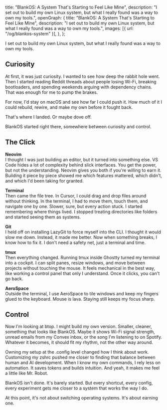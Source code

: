
  title: "BlankOS: A System That's Starting to Feel Like Mine",
  description: "I set out to build my own Linux system, but what I really found was a way to own my tools.",
  openGraph: {
    title: "BlankOS: A System That's Starting to Feel Like Mine",
    description: "I set out to build my own Linux system, but what I really found was a way to own my tools.",
    images: [{ url: "/og/blankos-system" }],
  },
};

I set out to build my own Linux system, but what I really found was a way to own my tools.

## Curiosity

At first, it was just curiosity. I wanted to see how deep the rabbit hole went. Then I started reading Reddit threads about people losing Wi-Fi, breaking bootloaders, and spending weekends arguing with dependency chains. That was enough for me to pump the brakes.

For now, I'd stay on macOS and see how far I could push it. How much of it I could rebuild, rewire, and make my own before it fought back.

That's where I landed. Or maybe dove off.

<Figure>
  <Tenor 
    postid="26595552" 
    aspectRatio="1.77778" 
    width="100%" 
    title="indian-dude-jumping-in-lake-indian-dude-jumping-in-water-jumping-in-lake-missar-avstamp" 
    displayTitle="Indian Dude Jumping In Lake Jumping In Water" 
    searchLink="https://tenor.com/search/indian+dude+jumping+in+lake-gifs" 
  />
</Figure>

BlankOS started right there, somewhere between curiosity and control.

## The Click

**Neovim**  
I thought I was just building an editor, but it turned into something else. VS Code hides a lot of complexity behind slick interfaces. You get the power, but not the understanding. Neovim gives you both if you're willing to earn it. Building it piece by piece showed me which features mattered, which didn't, and which I'd been taking for granted. <CopyPrompt id="neovim" />

**Terminal**  
Then came the file tree. In Cursor, I could drag and drop files around without thinking. In the terminal, I had to move them, touch them, and navigate one by one. Slower, sure, but every action stuck. I started remembering where things lived. I stopped treating directories like folders and started seeing them as systems. <CopyPrompt id="terminal" />

**Git**  
I held off on installing LazyGit to force myself into the CLI. I thought it would slow me down. Instead, it made me better. Now when something breaks, I know how to fix it. I don't need a safety net, just a terminal and time. <CopyPrompt id="git" />

**tmux**  
Then everything changed. Running tmux inside Ghostty turned my terminal into a cockpit. I can split panes, resize windows, and move between projects without touching the mouse. It feels mechanical in the best way, like working a control panel that only I understand. Once it clicks, you can't go back. <CopyPrompt id="tmux" />

**AeroSpace**  
Outside the terminal, I use AeroSpace to tile windows and keep my fingers glued to the keyboard. Mouse is lava. Staying still keeps my focus sharp. <CopyPrompt id="aerospace" />

## Control

Now I'm looking at btop. I might build my own version. Smaller, cleaner, something that looks like BlankOS. Maybe it shows Wi-Fi signal strength, unread emails from my Convex inbox, or the song I'm listening to on Spotify. Whatever it becomes, it should fit my rhythm, not the other way around.

Owning my setup at the .config level changed how I think about work. Customizing my zshrc pushed me closer to finding that balance between human and AI development. When I know my own commands, I rely less on automation. It saves tokens and builds intuition. And yeah, it makes me feel a little like Mr. Robot.

<Figure>
  <Tenor 
    postid="13530453" 
    aspectRatio="1.77778" 
    width="100%" 
    title="yes-yeah-we-did-it-great-wow" 
    displayTitle="Yes Yeah" 
    searchLink="https://tenor.com/search/yes-gifs" 
  />
</Figure>

BlankOS isn't done. It's barely started. But every shortcut, every config, every experiment gets me closer to a system that works the way I do.

At this point, it's not about switching operating systems.
It's about earning one.
